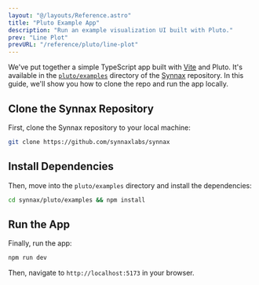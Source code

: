 ```yaml
---
layout: "@/layouts/Reference.astro"
title: "Pluto Example App"
description: "Run an example visualization UI built with Pluto."
prev: "Line Plot"
prevURL: "/reference/pluto/line-plot"
---
```



We've put together a simple TypeScript app built with [Vite](https://vitejs.dev/) and
Pluto. It's available in the
[`pluto/examples`](https://github.com/synnaxlabs/synnax/tree/main/pluto/examples)
directory of the [Synnax](https://github.com/synnaxlabs/synnax) repository. In this
guide, we'll show you how to clone the repo and run the app locally.

## Clone the Synnax Repository

First, clone the Synnax repository to your local machine:

```bash
git clone https://github.com/synnaxlabs/synnax
```

## Install Dependencies

Then, move into the `pluto/examples` directory and install the dependencies:

```bash
cd synnax/pluto/examples && npm install
```

## Run the App

Finally, run the app:

```bash
npm run dev
```

Then, navigate to `http://localhost:5173` in your browser.
